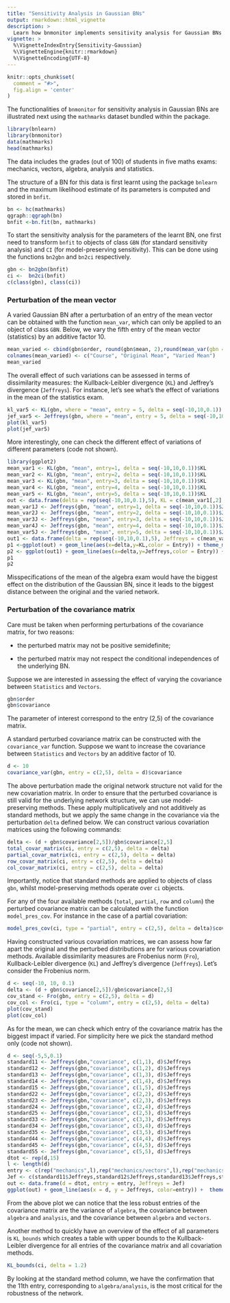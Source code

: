 ```yaml
---
title: "Sensitivity Analysis in Gaussian BNs"
output: rmarkdown::html_vignette
description: >
  Learn how bnmonitor implements sensitivity analysis for Gaussian BNs
vignette: >
  %\VignetteIndexEntry{Sensitivity-Gaussian}
  %\VignetteEngine{knitr::rmarkdown}
  %\VignetteEncoding{UTF-8}
---
```


```r
knitr::opts_chunk$set(
  comment = "#>",
  fig.align = 'center'
)
```

The functionalities of `bnmonitor` for sensitivity analysis in Gaussian BNs are illustrated next using the `mathmarks` dataset bundled within the package. 
```r
library(bnlearn)
library(bnmonitor)
data(mathmarks)
head(mathmarks)
```
The data includes the grades (out of 100) of students in five maths exams: mechanics, vectors, algebra, analysis and statistics.

The structure of a BN for this data is first learnt using the package `bnlearn` and the maximum likelihood estimate of its parameters is computed and stored in `bnfit`.
```r
bn <- hc(mathmarks)
qgraph::qgraph(bn)
bnfit <-bn.fit(bn, mathmarks)
```

To start the sensitivity analysis for the parameters of the learnt BN, one first need to transform `bnfit` to objects of class `GBN` (for standard sensitivity analysis) and `CI` (for model-preserving sensitivity). This can be done using the functions `bn2gbn` and `bn2ci` respectively.
```r
gbn <- bn2gbn(bnfit)
ci <-  bn2ci(bnfit)
c(class(gbn), class(ci))
```


### Perturbation of the mean vector

A varied Gaussian BN after a perturbation of an entry of the mean vector can be obtained with the function `mean_var`, which can only be applied to an object of class `GBN`. Below, we vary the fifth entry of the mean vector (statistics) by an additive factor 10.

```r
mean_varied <- cbind(gbn$order, round(gbn$mean, 2),round(mean_var(gbn = gbn, entry = 5, delta = 10)$mean, 2))
colnames(mean_varied) <- c("Course", "Original Mean", "Varied Mean")
mean_varied
```

The overall effect of such variations can be assessed in terms of dissimilarity measures: the Kullback-Leibler divergence (`KL`) and Jeffrey's divergence (`Jeffreys`). For instance, let's see what's the effect of variations in the mean of the statistics exam.

```r
kl_var5 <- KL(gbn, where = "mean", entry = 5, delta = seq(-10,10,0.1))
jef_var5 <- Jeffreys(gbn, where = "mean", entry = 5, delta = seq(-10,10,0.1))
plot(kl_var5)
plot(jef_var5)
```

More interestingly, one can check the different effect of variations of different parameters (code not shown).

```r
library(ggplot2)
mean_var1 <- KL(gbn, "mean", entry=1, delta = seq(-10,10,0.1))$KL
mean_var2 <- KL(gbn, "mean", entry=2, delta = seq(-10,10,0.1))$KL
mean_var3 <- KL(gbn, "mean", entry=3, delta = seq(-10,10,0.1))$KL
mean_var4 <- KL(gbn, "mean", entry=4, delta = seq(-10,10,0.1))$KL
mean_var5 <- KL(gbn, "mean", entry=5, delta = seq(-10,10,0.1))$KL
out <- data.frame(delta = rep(seq(-10,10,0.1),5), KL = c(mean_var1[,2],mean_var2[,2],mean_var3[,2],mean_var4[,2],mean_var5[,2]), Entry = c(rep("mechanics",length(seq(-10,10,0.1))),rep("vectors",length(seq(-10,10,0.1))),rep("algebra",length(seq(-10,10,0.1))),rep("analysis",length(seq(-10,10,0.1))),rep("statistics",length(seq(-10,10,0.1)))))
mean_var1J <- Jeffreys(gbn, "mean", entry=1, delta = seq(-10,10,0.1))$Jeffreys
mean_var2J <- Jeffreys(gbn, "mean", entry=2, delta = seq(-10,10,0.1))$Jeffreys
mean_var3J <- Jeffreys(gbn, "mean", entry=3, delta = seq(-10,10,0.1))$Jeffreys
mean_var4J <- Jeffreys(gbn, "mean", entry=4, delta = seq(-10,10,0.1))$Jeffreys
mean_var5J <- Jeffreys(gbn, "mean", entry=5, delta = seq(-10,10,0.1))$Jeffreys
out1 <- data.frame(delta = rep(seq(-10,10,0.1),5), Jeffreys = c(mean_var1J[,2],mean_var2J[,2],mean_var3J[,2],mean_var4J[,2],mean_var5J[,2]), Entry = c(rep("mechanics",length(seq(-10,10,0.1))),rep("vectors",length(seq(-10,10,0.1))),rep("algebra",length(seq(-10,10,0.1))),rep("analysis",length(seq(-10,10,0.1))),rep("statistics",length(seq(-10,10,0.1)))))
p1 <-ggplot(out) + geom_line(aes(x=delta,y=KL,color = Entry)) + theme_minimal()
p2 <- ggplot(out1) + geom_line(aes(x=delta,y=Jeffreys,color = Entry)) + theme_minimal()
p1 
p2
```

Misspecifications of the mean of the algebra exam would have the biggest effect on the distribution of the Gaussian BN, since it leads to the biggest distance between the original and the varied network.

### Perturbation of the covariance matrix

Care must be taken when performing perturbations of the covariance matrix, for two reasons: 

 - the perturbed matrix may not be positive semidefinite; 
 
 - the perturbed matrix may not respect the conditional independences of the underlying BN.
 
Suppose we are interested in assessing the effect of varying the covariance between `Statistics` and `Vectors`.


```r
gbn$order
gbn$covariance
```

The parameter of interest correspond to the entry (2,5) of the covariance matrix.

A standard perturbed covariance matrix can be constructed with the `covariance_var` function. Suppose we want to increase the covariance between `Statistics` and `Vectors` by an additive factor of 10. 
```r
d <- 10
covariance_var(gbn, entry = c(2,5), delta = d)$covariance
```

The above perturbation made the original network structure not valid for the new covariation matrix. In order to ensure that the perturbed covariance is still valid for the underlying network structure, we can use model-preserving methods. These apply multiplicatively and not additively as standard methods, but we apply the same change in the covariance via the perturbation `delta` defined below. We can construct various covariation matrices using the following commands:

```r
delta <- (d + gbn$covariance[2,5])/gbn$covariance[2,5]
total_covar_matrix(ci, entry = c(2,5), delta = delta)
partial_covar_matrix(ci, entry = c(2,5), delta = delta)
row_covar_matrix(ci, entry = c(2,5), delta = delta)
col_covar_matrix(ci, entry = c(2,5), delta = delta)
```

Importantly, notice that standard methods are applied to objects of class `gbn`, whilst model-preserving methods operate over `ci` objects.


For any of the four available methods (`total`, `partial`, `row` and `column`) the perturbed covariance matrix can be calculated with the function `model_pres_cov`. For instance in the case of a partial covariation:
```r
model_pres_cov(ci, type = "partial", entry = c(2,5), delta = delta)$covariance
```

Having constructed various covariation matrices, we can assess how far apart the original and the perturbed distributions are for various covariation methods. Available dissimilarity measures are Frobenius norm (`Fro`), Kullback-Leibler divergence (`KL`) and Jeffrey's divergence (`Jeffreys`). Let's consider the Frobenius norm.
```r
d <- seq(-10, 10, 0.1)
delta <- (d + gbn$covariance[2,5])/gbn$covariance[2,5]
cov_stand <- Fro(gbn, entry = c(2,5), delta = d)
cov_col <- Fro(ci, type = "column", entry = c(2,5), delta = delta)
plot(cov_stand)
plot(cov_col)
```

As for the mean, we can check which entry of the covariance matrix has the biggest impact if varied. For simplicity here we pick the standard method only (code not shown).

```r
d <- seq(-5,5,0.1)
standard11 <- Jeffreys(gbn,"covariance", c(1,1), d)$Jeffreys
standard12 <- Jeffreys(gbn,"covariance", c(1,2), d)$Jeffreys
standard13 <- Jeffreys(gbn,"covariance", c(1,3), d)$Jeffreys
standard14 <- Jeffreys(gbn,"covariance", c(1,4), d)$Jeffreys
standard15 <- Jeffreys(gbn,"covariance", c(1,5), d)$Jeffreys
standard22 <- Jeffreys(gbn,"covariance", c(2,2), d)$Jeffreys
standard23 <- Jeffreys(gbn,"covariance", c(2,3), d)$Jeffreys
standard24 <- Jeffreys(gbn,"covariance", c(2,4), d)$Jeffreys
standard25 <- Jeffreys(gbn,"covariance", c(2,5), d)$Jeffreys
standard33 <- Jeffreys(gbn,"covariance", c(3,3), d)$Jeffreys
standard34 <- Jeffreys(gbn,"covariance", c(3,4), d)$Jeffreys
standard35 <- Jeffreys(gbn,"covariance", c(3,5), d)$Jeffreys
standard44 <- Jeffreys(gbn,"covariance", c(4,4), d)$Jeffreys
standard45 <- Jeffreys(gbn,"covariance", c(4,5), d)$Jeffreys
standard55 <- Jeffreys(gbn,"covariance", c(5,5), d)$Jeffreys
dtot <- rep(d,15)
l <- length(d)
entry <- c(rep("mechanics",l),rep("mechanics/vectors",l),rep("mechanics/algebra",l),rep("mechanics/analysis",l),rep("mechanics/statistics",l),rep("vectors",l),rep("vectors/algebra",l),rep("vectors/analysis",l),rep("vectors/statistics",l), rep("algebra",l), rep("algebra/analysis",l),rep("algebra/statistics",l),rep("analysis",l),rep("analysis/statistics",l),rep("statistics",l))
Jef <- c(standard11$Jeffreys,standard12$Jeffreys,standard13$Jeffreys,standard14$Jeffreys,standard15$Jeffreys,standard22$Jeffreys,standard23$Jeffreys,standard24$Jeffreys,standard25$Jeffreys,standard33$Jeffreys,standard34$Jeffreys,standard35$Jeffreys,standard44$Jeffreys,standard45$Jeffreys,standard55$Jeffreys)
out <- data.frame(d = dtot, entry = entry, Jeffreys = Jef)
ggplot(out) + geom_line(aes(x = d, y = Jeffreys, color=entry)) +  theme(legend.title = element_text(size = 5), legend.text = element_text(size = 4), legend.key.size = unit(0.4, 'cm'))
```

From the above plot we can notice that the less robust entries of the covariance matrix are the variance of `algebra`, the covariance between `algebra` and `analysis`, and the covariance between `algebra` and `vectors`.

Another method to quickly have an overview of the effect of all parameters is `KL_bounds` which creates a table with upper bounds to the Kullback-Leibler divergence for all entries of the covariance matrix and all covariation methods.

```r
KL_bounds(ci, delta = 1.2)
```

By looking at the standard method column, we have the confirmation that the 11th entry, corresponding to `algebra/analysis`, is the most critical for the robustness of the network.





